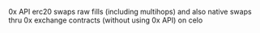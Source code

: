0x API erc20 swaps raw fills (including multihops) and also native swaps thru 0x exchange contracts (without using 0x API) on celo
